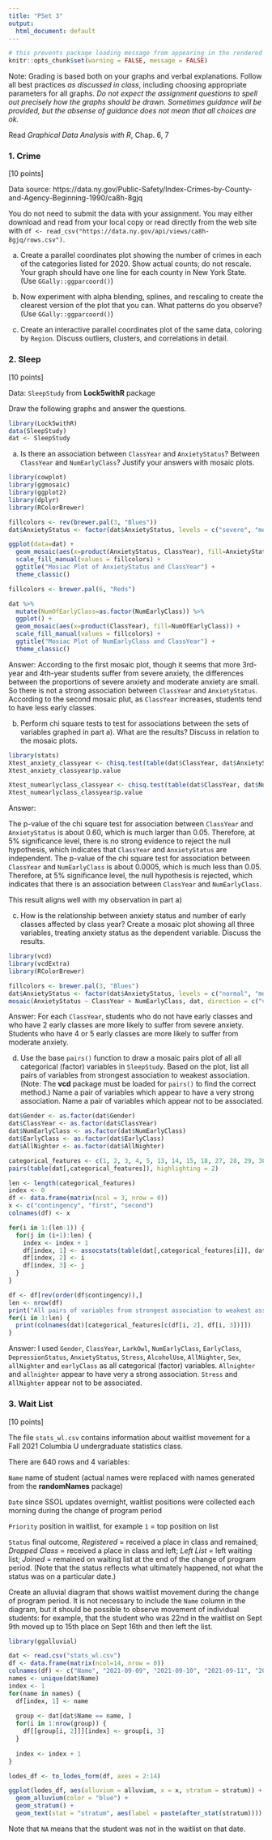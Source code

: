 ```yaml
---
title: "PSet 3"
output:
  html_document: default
---
```


```r
# this prevents package loading message from appearing in the rendered version of your problem set
knitr::opts_chunk$set(warning = FALSE, message = FALSE)
```

Note: Grading is based both on your graphs and verbal explanations. Follow all best practices *as discussed in class*, including choosing appropriate parameters for all graphs. *Do not expect the assignment questions to spell out precisely how the graphs should be drawn. Sometimes guidance will be provided, but the absense of guidance does not mean that all choices are ok.*

Read *Graphical Data Analysis with R*, Chap. 6, 7



### 1. Crime

[10 points]

Data source: https://data.ny.gov/Public-Safety/Index-Crimes-by-County-and-Agency-Beginning-1990/ca8h-8gjq

You do not need to submit the data with your assignment. You may either download and read from your local copy or read directly from the web site with `df <- read_csv("https://data.ny.gov/api/views/ca8h-8gjq/rows.csv")
`.

a) Create a parallel coordinates plot showing the number of crimes in each of the categories listed for 2020. Show actual counts; do not rescale. Your graph should have one line for each county in New York State. (Use `GGally::ggparcoord()`)



b) Now experiment with alpha blending, splines, and rescaling to create the clearest version of the plot that you can. What patterns do you observe? (Use `GGally::ggparcoord()`)


c) Create an interactive parallel coordinates plot of the same data, coloring by `Region`. Discuss outliers, clusters, and correlations in detail.


### 2. Sleep

[10 points]

Data: `SleepStudy` from **Lock5withR** package

Draw the following graphs and answer the questions.

```r
library(Lock5withR)
data(SleepStudy)
dat <- SleepStudy
```



a) Is there an association between `ClassYear` and `AnxietyStatus`? Between `ClassYear` and `NumEarlyClass`? Justify your answers with mosaic plots.
```r
library(cowplot)
library(ggmosaic)
library(ggplot2)
library(dplyr)
library(RColorBrewer)

fillcolors <- rev(brewer.pal(3, "Blues"))
dat$AnxietyStatus <- factor(dat$AnxietyStatus, levels = c("severe", "moderate", "normal"))

ggplot(data=dat) + 
  geom_mosaic(aes(x=product(AnxietyStatus, ClassYear), fill=AnxietyStatus)) + 
  scale_fill_manual(values = fillcolors) +
  ggtitle("Mosiac Plot of AnxietyStatus and ClassYear") +
  theme_classic()
```

```r
fillcolors <- brewer.pal(6, "Reds")

dat %>% 
  mutate(NumOfEarlyClass=as.factor(NumEarlyClass)) %>% 
  ggplot() + 
  geom_mosaic(aes(x=product(ClassYear), fill=NumOfEarlyClass)) + 
  scale_fill_manual(values = fillcolors) +
  ggtitle("Mosiac Plot of NumEarlyClass and ClassYear") +
  theme_classic()
```

Answer: According to the first mosaic plot, though it seems that more 3rd-year and 4th-year students suffer from severe anxiety, the differences between the proportions of severe anxiety and moderate anxiety are small. So there is not a strong association between `ClassYear` and `AnxietyStatus`. According to the second mosaic plut, as `ClassYear` increases, students tend to have less early classes.    



b) Perform chi square tests to test for associations between the sets of variables graphed in part a). What are the results? Discuss in relation to the mosaic plots.

```r
library(stats)
Xtest_anxiety_classyear <- chisq.test(table(dat$ClassYear, dat$AnxietyStatus), simulate.p.value=TRUE, correct = FALSE)
Xtest_anxiety_classyear$p.value
```
```r
Xtest_numearlyclass_classyear <- chisq.test(table(dat$ClassYear, dat$NumEarlyClass), simulate.p.value=TRUE, correct = FALSE)
Xtest_numearlyclass_classyear$p.value
```

Answer: 

The p-value of the chi square test for association between `ClassYear` and `AnxietyStatus` is about 0.60, which is much larger than 0.05. Therefore, at 5% significance level, there is no strong evidence to reject the null hypothesis, which indicates that `ClassYear` and `AnxietyStatus` are independent. The p-value of the chi square test for association between `ClassYear` and `NumEarlyClass` is about 0.0005, which is much less than 0.05. Therefore, at 5% significance level, the null hypothesis is rejected, which indicates that there is an association between `ClassYear` and `NumEarlyClass`.

This result aligns well with my observation in part a)


c) How is the relationship between anxiety status and number of early classes affected by class year? Create a mosaic plot showing all three variables, treating anxiety status as the dependent variable. Discuss the results. 

```r
library(vcd)
library(vcdExtra)
library(RColorBrewer)

fillcolors <- brewer.pal(3, "Blues")
dat$AnxietyStatus <- factor(dat$AnxietyStatus, levels = c("normal", "moderate", "severe"))
mosaic(AnxietyStatus ~ ClassYear + NumEarlyClass, dat, direction = c("v", "v", "h"), highlighting_fill=fillcolors)

```

Answer: For each `ClassYear`, students who do not have early classes and who have 2 early classes are more likely to suffer from severe anxiety. Students who  have 4 or 5 early classes are more likely to suffer from moderate anxiety. 


d) Use the base `pairs()` function to draw a mosaic pairs plot of all all categorical (factor) variables in `SleepStudy`. Based on the plot, list all pairs of variables from strongest association to weakest association. (Note: The **vcd** package must be loaded for `pairs()` to find the correct method.) Name a pair of variables which appear to have a very strong association. Name a pair of variables which appear not to be associated.

```r
dat$Gender <- as.factor(dat$Gender)
dat$ClassYear <- as.factor(dat$ClassYear)
dat$NumEarlyClass <- as.factor(dat$NumEarlyClass)
dat$EarlyClass <- as.factor(dat$EarlyClass)
dat$AllNighter <- as.factor(dat$AllNighter)
```

```r
categorical_features <- c(1, 2, 3, 4, 5, 13, 14, 15, 18, 27, 28, 29, 30)
pairs(table(dat[,categorical_features]), highlighting = 2)
```



```r
len <- length(categorical_features)
index <- 0
df <- data.frame(matrix(ncol = 3, nrow = 0))
x <- c("contingency", "first", "second")
colnames(df) <- x

for(i in 1:(len-1)) {
  for(j in (i+1):len) {
    index <- index + 1
    df[index, 1] <- assocstats(table(dat[,categorical_features[i]], dat[,categorical_features[j]]))$cramer
    df[index, 2] <- i
    df[index, 3] <- j
  }
}

df <- df[rev(order(df$contingency)),]
len <- nrow(df)
print("All pairs of variables from strongest association to weakest association: ")
for(i in 1:len) {
  print(colnames(dat)[categorical_features[c(df[i, 2], df[i, 3])]])
}
```

Answer: I used `Gender`, `ClassYear`, `LarkOwl`, `NumEarlyClass`, `EarlyClass`, `DepressionStatus`, `AnxietyStatus`, `Stress`, `AlcoholUse`, `AllNighter`, `Sex`, `allNighter` and `earlyClass` as all categorical (factor) variables. `Allnighter` and `allnighter` appear to have very a strong association. `Stress` and `AllNighter` appear not to be associated.


### 3. Wait List

[10 points]

The file `stats_wl.csv` contains information about waitlist movement for a Fall 2021 Columbia U undergraduate statistics class.

There are 640 rows and 4 variables:

`Name` name of student (actual names were replaced with names generated from the **randomNames** package)

`Date` since SSOL updates overnight, waitlist positions were collected each morning during the change of program period

`Priority` position in waitlist, for example `1` = top position on list

`Status` final outcome, *Registered* = received a place in class and remained; *Dropped Class* = received a place in class and left; *Left List* = left waiting list; *Joined* = remained on waiting list at the end of the change of program period. (Note that the status reflects what ultimately happened, not what the status was on a particular date.)

Create an alluvial diagram that shows waitlist movement during the change of program period. It is not necessary to include the `Name` column in the diagram, but it should be possible to observe movement of individual students: for example, that the student who was 22nd in the waitlist on Sept 9th moved up to 15th place on Sept 16th and then left the list.


```r
library(ggalluvial)

dat <- read.csv("stats_wl.csv")
df <- data.frame(matrix(ncol=14, nrow = 0))
colnames(df) <- c("Name", "2021-09-09", "2021-09-10", "2021-09-11", "2021-09-12", "2021-09-13", "2021-09-14", "2021-09-15", "2021-09-16", "2021-09-17", "2021-09-18", "2021-09-19", "2021-09-20", "2021-09-21")
names <- unique(dat$Name)
index <- 1
for(name in names) {
  df[index, 1] <- name
  
  group <- dat[dat$Name == name, ]
  for(i in 1:nrow(group)) {
    df[[group[i, 2]]][index] <- group[i, 3]
  }
  
  index <- index + 1
}

lodes_df <- to_lodes_form(df, axes = 2:14)

ggplot(lodes_df, aes(alluvium = alluvium, x = x, stratum = stratum)) +
  geom_alluvium(color = "blue") +
  geom_stratum() +
  geom_text(stat = "stratum", aes(label = paste(after_stat(stratum))))
```

Note that `NA` means that the student was not in the waitlist on that date.






